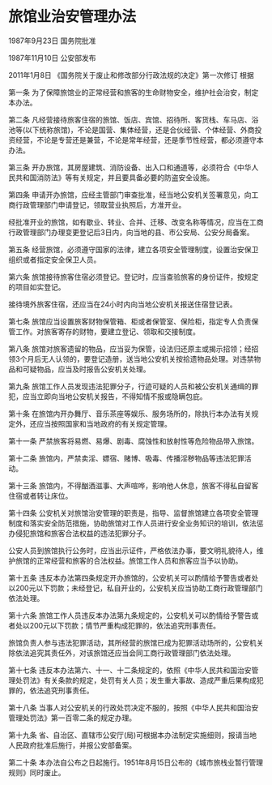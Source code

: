 # 旅馆业治安管理办法

1987年9月23日 国务院批准　

1987年11月10日 公安部发布　

2011年1月8日 《国务院关于废止和修改部分行政法规的决定》第一次修订  根据

  

第一条 为了保障旅馆业的正常经营和旅客的生命财物安全，维护社会治安，制定本办法。

第二条 凡经营接待旅客住宿的旅馆、饭店、宾馆、招待所、客货栈、车马店、浴池等(以下统称旅馆)，不论是国营、集体经营，还是合伙经营、个体经营、外商投资经营，不论是专营还是兼营，不论是常年经营，还是季节性经营，都必须遵守本办法。

第三条 开办旅馆，其房屋建筑、消防设备、出入口和通道等，必须符合《中华人民共和国消防法》等有关规定，并且要具备必要的防盗安全设施。

第四条 申请开办旅馆，应经主管部门审查批准，经当地公安机关签署意见，向工商行政管理部门申请登记，领取营业执照后，方准开业。

经批准开业的旅馆，如有歇业、转业、合并、迁移、改变名称等情况，应当在工商行政管理部门办理变更登记后3日内，向当地的县、市公安局、公安分局备案。

第五条 经营旅馆，必须遵守国家的法律，建立各项安全管理制度，设置治安保卫组织或者指定安全保卫人员。

第六条 旅馆接待旅客住宿必须登记。登记时，应当查验旅客的身份证件，按规定的项目如实登记。

接待境外旅客住宿，还应当在24小时内向当地公安机关报送住宿登记表。

第七条 旅馆应当设置旅客财物保管箱、柜或者保管室、保险柜，指定专人负责保管工作。对旅客寄存的财物，要建立登记、领取和交接制度。

第八条 旅馆对旅客遗留的物品，应当妥为保管，设法归还原主或揭示招领；经招领3个月后无人认领的，要登记造册，送当地公安机关按拾遗物品处理。对违禁物品和可疑物品，应当及时报告公安机关处理。

第九条 旅馆工作人员发现违法犯罪分子，行迹可疑的人员和被公安机关通缉的罪犯，应当立即向当地公安机关报告，不得知情不报或隐瞒包庇。

第十条 在旅馆内开办舞厅、音乐茶座等娱乐、服务场所的，除执行本办法有关规定外，还应当按照国家和当地政府的有关规定管理。

第十一条 严禁旅客将易燃、易爆、剧毒、腐蚀性和放射性等危险物品带入旅馆。

第十二条 旅馆内，严禁卖淫、嫖宿、赌博、吸毒、传播淫秽物品等违法犯罪活动。

第十三条 旅馆内，不得酗酒滋事、大声喧哗，影响他人休息，旅客不得私自留客住宿或者转让床位。

第十四条 公安机关对旅馆治安管理的职责是，指导、监督旅馆建立各项安全管理制度和落实安全防范措施，协助旅馆对工作人员进行安全业务知识的培训，依法惩办侵犯旅馆和旅客合法权益的违法犯罪分子。

公安人员到旅馆执行公务时，应当出示证件，严格依法办事，要文明礼貌待人，维护旅馆的正常经营和旅客的合法权益。旅馆工作人员和旅客应当予以协助。

第十五条 违反本办法第四条规定开办旅馆的，公安机关可以酌情给予警告或者处以200元以下罚款；未经登记，私自开业的，公安机关应当协助工商行政管理部门依法处理。

第十六条 旅馆工作人员违反本办法第九条规定的，公安机关可以酌情给予警告或者处以200元以下罚款；情节严重构成犯罪的，依法追究刑事责任。

旅馆负责人参与违法犯罪活动，其所经营的旅馆已成为犯罪活动场所的，公安机关除依法追究其责任外，对该旅馆还应当会同工商行政管理部门依法处理。

第十七条 违反本办法第六、十一、十二条规定的，依照《中华人民共和国治安管理处罚法》有关条款的规定，处罚有关人员；发生重大事故、造成严重后果构成犯罪的，依法追究刑事责任。

第十八条 当事人对公安机关的行政处罚决定不服的，按照《中华人民共和国治安管理处罚法》第一百零二条的规定办理。

第十九条 省、自治区、直辖市公安厅(局)可根据本办法制定实施细则，报请当地人民政府批准后施行，并报公安部备案。

第二十条 本办法自公布之日起施行。1951年8月15日公布的《城市旅栈业暂行管理规则》同时废止。
